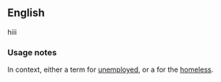 ==English==

hiii

===Usage notes===
In context, either a {{context|politically correct}} term for [[unemployed]], or a {{context|racial slur}} for the [[homeless]].